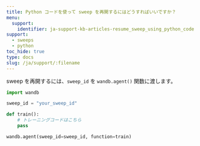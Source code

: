 ```yaml
---
title: Python コードを使って sweep を再開するにはどうすればいいですか？
menu:
  support:
    identifier: ja-support-kb-articles-resume_sweep_using_python_code
support:
  - sweeps
  - python
toc_hide: true
type: docs
slug: /ja/support/:filename
---
```

sweep を再開するには、`sweep_id` を `wandb.agent()` 関数に渡します。

```python
import wandb

sweep_id = "your_sweep_id"

def train():
    # トレーニングコードはこちら
    pass

wandb.agent(sweep_id=sweep_id, function=train)
```
